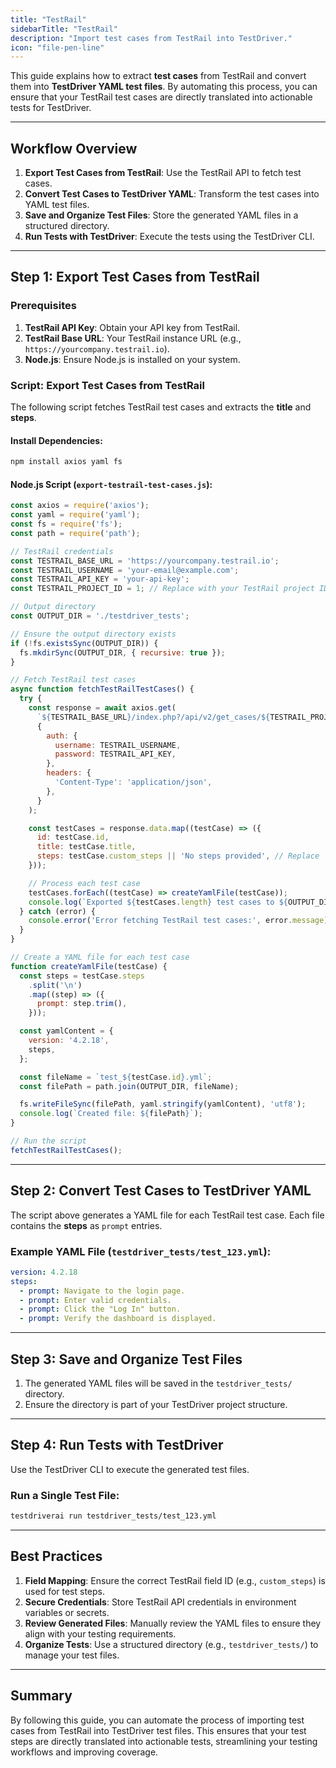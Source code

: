 ```yaml
---
title: "TestRail"
sidebarTitle: "TestRail"
description: "Import test cases from TestRail into TestDriver."
icon: "file-pen-line"
---
```


This guide explains how to extract **test cases** from TestRail and convert them into **TestDriver YAML test files**. By automating this process, you can ensure that your TestRail test cases are directly translated into actionable tests for TestDriver.

---

## Workflow Overview

1. **Export Test Cases from TestRail**: Use the TestRail API to fetch test cases.
2. **Convert Test Cases to TestDriver YAML**: Transform the test cases into YAML test files.
3. **Save and Organize Test Files**: Store the generated YAML files in a structured directory.
4. **Run Tests with TestDriver**: Execute the tests using the TestDriver CLI.

---

## Step 1: Export Test Cases from TestRail

### Prerequisites
1. **TestRail API Key**: Obtain your API key from TestRail.
2. **TestRail Base URL**: Your TestRail instance URL (e.g., `https://yourcompany.testrail.io`).
3. **Node.js**: Ensure Node.js is installed on your system.

### Script: Export Test Cases from TestRail

The following script fetches TestRail test cases and extracts the **title** and **steps**.

#### Install Dependencies:

```bash
npm install axios yaml fs
```

#### Node.js Script (`export-testrail-test-cases.js`):

```javascript
const axios = require('axios');
const yaml = require('yaml');
const fs = require('fs');
const path = require('path');

// TestRail credentials
const TESTRAIL_BASE_URL = 'https://yourcompany.testrail.io';
const TESTRAIL_USERNAME = 'your-email@example.com';
const TESTRAIL_API_KEY = 'your-api-key';
const TESTRAIL_PROJECT_ID = 1; // Replace with your TestRail project ID

// Output directory
const OUTPUT_DIR = './testdriver_tests';

// Ensure the output directory exists
if (!fs.existsSync(OUTPUT_DIR)) {
  fs.mkdirSync(OUTPUT_DIR, { recursive: true });
}

// Fetch TestRail test cases
async function fetchTestRailTestCases() {
  try {
    const response = await axios.get(
      `${TESTRAIL_BASE_URL}/index.php?/api/v2/get_cases/${TESTRAIL_PROJECT_ID}`,
      {
        auth: {
          username: TESTRAIL_USERNAME,
          password: TESTRAIL_API_KEY,
        },
        headers: {
          'Content-Type': 'application/json',
        },
      }
    );

    const testCases = response.data.map((testCase) => ({
      id: testCase.id,
      title: testCase.title,
      steps: testCase.custom_steps || 'No steps provided', // Replace `custom_steps` with the field ID for test steps if applicable
    }));

    // Process each test case
    testCases.forEach((testCase) => createYamlFile(testCase));
    console.log(`Exported ${testCases.length} test cases to ${OUTPUT_DIR}`);
  } catch (error) {
    console.error('Error fetching TestRail test cases:', error.message);
  }
}

// Create a YAML file for each test case
function createYamlFile(testCase) {
  const steps = testCase.steps
    .split('\n')
    .map((step) => ({
      prompt: step.trim(),
    }));

  const yamlContent = {
    version: '4.2.18',
    steps,
  };

  const fileName = `test_${testCase.id}.yml`;
  const filePath = path.join(OUTPUT_DIR, fileName);

  fs.writeFileSync(filePath, yaml.stringify(yamlContent), 'utf8');
  console.log(`Created file: ${filePath}`);
}

// Run the script
fetchTestRailTestCases();
```

---

## Step 2: Convert Test Cases to TestDriver YAML

The script above generates a YAML file for each TestRail test case. Each file contains the **steps** as `prompt` entries.

### Example YAML File (`testdriver_tests/test_123.yml`):

```yaml
version: 4.2.18
steps:
  - prompt: Navigate to the login page.
  - prompt: Enter valid credentials.
  - prompt: Click the "Log In" button.
  - prompt: Verify the dashboard is displayed.
```

---

## Step 3: Save and Organize Test Files

1. The generated YAML files will be saved in the `testdriver_tests/` directory.
2. Ensure the directory is part of your TestDriver project structure.

---

## Step 4: Run Tests with TestDriver

Use the TestDriver CLI to execute the generated test files.

### Run a Single Test File:

```bash
testdriverai run testdriver_tests/test_123.yml
```

---

## Best Practices

1. **Field Mapping**: Ensure the correct TestRail field ID (e.g., `custom_steps`) is used for test steps.
2. **Secure Credentials**: Store TestRail API credentials in environment variables or secrets.
3. **Review Generated Files**: Manually review the YAML files to ensure they align with your testing requirements.
4. **Organize Tests**: Use a structured directory (e.g., `testdriver_tests/`) to manage your test files.

---

## Summary

By following this guide, you can automate the process of importing test cases from TestRail into TestDriver test files. This ensures that your test steps are directly translated into actionable tests, streamlining your testing workflows and improving coverage.
